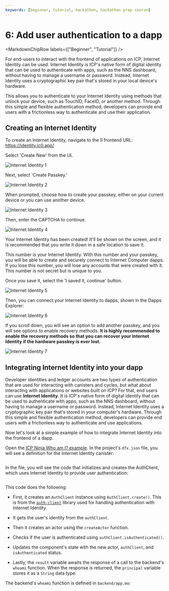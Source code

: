 ```yaml
---
keywords: [beginner, tutorial, hackathon, hackathon prep course]
---
```



# 6: Add user authentication to a dapp

<MarkdownChipRow labels={["Beginner", "Tutorial"]} />

For end-users to interact with the frontend of applications on ICP, Internet Identity can be used. Internet Identity is ICP's native form of digital identity that can be used to authenticate with apps, such as the NNS dashboard, without having to manage a username or password. Instead, Internet Identity uses a cryptographic key pair that's stored in your local device's hardware.

This allows you to authenticate to your Internet Identity using methods that unlock your device, such as TouchID, FaceID, or another method. Through this simple and flexible authentication method, developers can provide end users with a frictionless way to authenticate and use their application.

## Creating an Internet Identity

To create an Internet Identity, navigate to the II frontend URL: https://identity.ic0.app/

Select 'Create New' from the UI.

![Internet Identity 1](_attachments/II_1.png)

Next, select 'Create Passkey.'

![Internet Identity 2](_attachments/II_2.png)

When prompted, choose how to create your passkey, either on your current device or you can use another device.

![Internet Identity 3](_attachments/II_3.png)

Then, enter the CAPTCHA to continue.

![Internet Identity 4](_attachments/II_4.png)

Your Internet Identity has been created! It'll be shown on the screen, and it is recommended that you write it down in a safe location to save it.

This number is your Internet Identity. With this number and your passkey, you will be able to create and securely connect to Internet Computer dapps. If you lose this number, you will lose any accounts that were created with it. This number is not secret but is unique to you.

Once you save it, select the 'I saved it, continue' button.

![Internet Identity 5](_attachments/II_5.png)

Then, you can connect your Internet Identity to dapps, shown in the Dapps Explorer:

![Internet Identity 6](_attachments/II_6.png)

If you scroll down, you will see an option to add another passkey, and you will see options to enable recovery methods. **It is highly recommended to enable the recovery methods so that you can recover your Internet Identity if the hardware passkey is ever lost.**

![Internet Identity 7](_attachments/II_7.png)

## Integrating Internet Identity into your dapp

Developer identities and ledger accounts are two types of authentication that are used for interacting with canisters and cycles, but what about interacting with applications or websites built on ICP? For that, end users can use **Internet Identity**. It is ICP's native form of digital identity that can be used to authenticate with apps, such as the NNS dashboard, without having to manage a username or password. Instead, Internet Identity uses a cryptographic key pair that's stored in your computer's hardware. Through this simple and flexible authentication method, developers can provide end users with a frictionless way to authenticate and use applications.

Now let's look at a simple example of how to integrate Internet Identity into the frontend of a dapp.

Open the [ICP Ninja Who am I? example](https://icp.ninja/projects/who-am-i). In the project's `dfx.json` file, you will see a definition for the Internet Identity canister:

```json title="dfx.json" file=../../references/samples/motoko/who_am_i/dfx.json
```

In the file, you will see the code that initializes and creates the AuthClient, which uses Internet Identity to provide user authentication:

```js title="frontend/src/App.jsx" file=../../references/samples/motoko/who_am_i/frontend/src/App.jsx
```

This code does the following:

- First, it creates an `AuthClient` instance using `AuthClient.create()`. This is from the [`auth-client`](/docs/current/developer-docs/developer-tools/off-chain/agents/javascript-agent#authentication) library used for handling authentication with Internet Identity.

- It gets the user's identity from the `authClient`.

- Then it creates an actor using the `createActor` function.

- Checks if the user is authenticated using `authClient.isAuthenticated()`.

- Updates the component's state with the new actor, `authClient`, and `isAuthenticated` status.

- Lastly, the `result` variable awaits the response of a call to the backend's `whoami` function. When the response is returned, the `principal` variable stores it as a `String` data type.

The backend's `whoami` function is defined in `backend/app.mo`:

```motoko title="backend/app.mo" file=../../references/samples/motoko/who_am_i/backend/app.mo
```